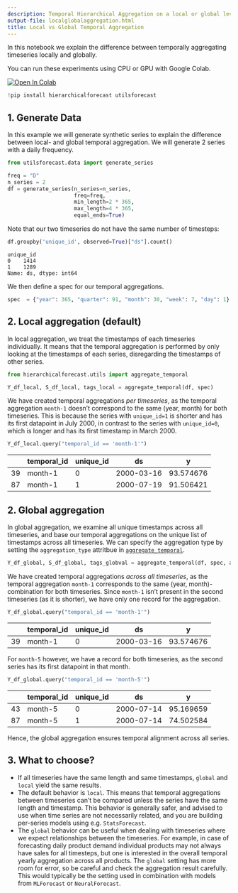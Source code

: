 ```yaml
---
description: Temporal Hierarchical Aggregation on a local or global level.
output-file: localglobalaggregation.html
title: Local vs Global Temporal Aggregation
---
```



In this notebook we explain the difference between temporally
aggregating timeseries locally and globally.

You can run these experiments using CPU or GPU with Google Colab.

<a href="https://colab.research.google.com/github/Nixtla/hierarchicalforecast/blob/main/nbs/examples/LocalGlobalAggregation.ipynb" target="_parent"><img src="https://colab.research.google.com/assets/colab-badge.svg" alt="Open In Colab"/></a>


```python
!pip install hierarchicalforecast utilsforecast
```

## 1. Generate Data

In this example we will generate synthetic series to explain the
difference between local- and global temporal aggregation. We will
generate 2 series with a daily frequency.


```python
from utilsforecast.data import generate_series
```


```python
freq = "D"
n_series = 2
df = generate_series(n_series=n_series, 
                     freq=freq, 
                     min_length=2 * 365, 
                     max_length=4 * 365,  
                     equal_ends=True)
```

Note that our two timeseries do not have the same number of timesteps:


```python
df.groupby('unique_id', observed=True)["ds"].count()
```

``` text
unique_id
0    1414
1    1289
Name: ds, dtype: int64
```

We then define a spec for our temporal aggregations.


```python
spec  = {"year": 365, "quarter": 91, "month": 30, "week": 7, "day": 1}
```

## 2. Local aggregation (default)

In local aggregation, we treat the timestamps of each timeseries
individually. It means that the temporal aggregation is performed by
only looking at the timestamps of each series, disregarding the
timestamps of other series.


```python
from hierarchicalforecast.utils import aggregate_temporal
```


```python
Y_df_local, S_df_local, tags_local = aggregate_temporal(df, spec)
```

We have created temporal aggregations *per timeseries*, as the temporal
aggregation `month-1` doesn’t correspond to the same (year, month) for
both timeseries. This is because the series with `unique_id=1` is
shorter and has its first datapoint in July 2000, in contrast to the
series with `unique_id=0`, which is longer and has its first timestamp
in March 2000.


```python
Y_df_local.query("temporal_id == 'month-1'")
```

|     | temporal_id | unique_id | ds         | y         |
|-----|-------------|-----------|------------|-----------|
| 39  | month-1     | 0         | 2000-03-16 | 93.574676 |
| 87  | month-1     | 1         | 2000-07-19 | 91.506421 |

## 2. Global aggregation

In global aggregation, we examine all unique timestamps across all
timeseries, and base our temporal aggregations on the unique list of
timestamps across all timeseries. We can specify the aggregation type by
setting the `aggregation_type` attritbue in
[`aggregate_temporal`](https://Nixtla.github.io/hierarchicalforecast/src/utils.html#aggregate_temporal).


```python
Y_df_global, S_df_global, tags_globval = aggregate_temporal(df, spec, aggregation_type="global")
```

We have created temporal aggregations *across all timeseries*, as the
temporal aggregation `month-1` corresponds to the same (year,
month)-combination for both timeseries. Since `month-1` isn’t present in
the second timeseries (as it is shorter), we have only one record for
the aggregation.


```python
Y_df_global.query("temporal_id == 'month-1'")
```

|     | temporal_id | unique_id | ds         | y         |
|-----|-------------|-----------|------------|-----------|
| 39  | month-1     | 0         | 2000-03-16 | 93.574676 |

For `month-5` however, we have a record for both timeseries, as the
second series has its first datapoint in that month.


```python
Y_df_global.query("temporal_id == 'month-5'")
```

|     | temporal_id | unique_id | ds         | y         |
|-----|-------------|-----------|------------|-----------|
| 43  | month-5     | 0         | 2000-07-14 | 95.169659 |
| 87  | month-5     | 1         | 2000-07-14 | 74.502584 |

Hence, the global aggregation ensures temporal alignment across all
series.

## 3. What to choose?

-   If all timeseries have the same length and same timestamps, `global`
    and `local` yield the same results.
-   The default behavior is `local`. This means that temporal
    aggregations between timeseries can’t be compared unless the series
    have the same length and timestamp. This behavior is generally
    safer, and advised to use when time series are not necessarily
    related, and you are building per-series models using
    e.g. `StatsForecast`.
-   The `global` behavior can be useful when dealing with timeseries
    where we expect relationships between the timeseries. For example,
    in case of forecasting daily product demand individual products may
    not always have sales for all timesteps, but one is interested in
    the overall temporal yearly aggregation across all products. The
    `global` setting has more room for error, so be careful and check
    the aggregation result carefully. This would typically be the
    setting used in combination with models from `MLForecast` or
    `NeuralForecast`.


